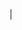 <code class="nowrap" style="{{SAFESUBST:<noinclude />#if:{{{plain|}}}|border: none; background-color: inherit;}} {{SAFESUBST:<noinclude />#if:{{{plain|}}}{{{mxt|}}}{{{green|}}}{{{!mxt|}}}{{{red|}}}|color: {{SAFESUBST:<noinclude />#if:{{{mxt|}}}{{{green|}}}|#006400|{{SAFESUBST:<noinclude />#if:{{{!mxt|}}}{{{red|}}}|#8B0000|inherit}}}};}} {{SAFESUBST:<noinclude />#if:{{{style|}}}|{{{style}}}}}">&#124;{{SAFESUBST:<noinclude />#if:{{{1|}}}|{{{1}}}&#61;}}{{{2|}}}</code><noinclude>
{{Documentation}}
<!--Categories and interwikis go near the bottom of the /doc subpage.-->
</noinclude>